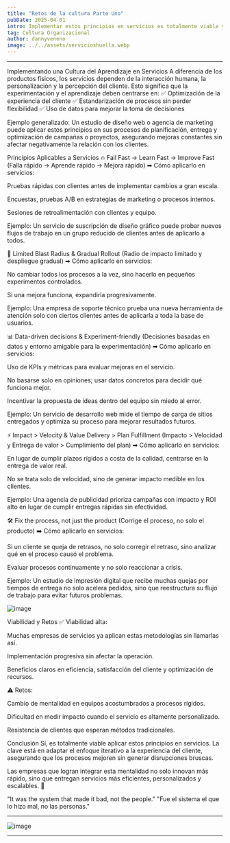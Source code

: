 ```yaml
---
title: "Retos de la cultura Parte Uno"
pubDate: 2025-04-01
intro: Implementar estos principios en servicios es totalmente viable y, de hecho, muchas empresas lo hacen con gran éxito. La clave está en adaptar el enfoque de aprendizaje continuo y experimentación a los procesos de prestación de servicios, asegurando que la mejora constante no solo impacte en la eficiencia interna, sino en la experiencia del cliente.
tag: Cultura Organizacional
author: dannyveneno
image: ../../assets/servicioshuella.webp
---
```



---

Implementando una Cultura del Aprendizaje en Servicios
A diferencia de los productos físicos, los servicios dependen de la interacción humana, la personalización y la percepción del cliente. Esto significa que la experimentación y el aprendizaje deben centrarse en:
✅ Optimización de la experiencia del cliente
✅ Estandarización de procesos sin perder flexibilidad
✅ Uso de datos para mejorar la toma de decisiones

Ejemplo generalizado:
Un estudio de diseño web o agencia de marketing puede aplicar estos principios en sus procesos de planificación, entrega y optimización de campañas o proyectos, asegurando mejoras constantes sin afectar negativamente la relación con los clientes.

Principios Aplicables a Servicios
🔥 Fail Fast → Learn Fast → Improve Fast (Falla rápido → Aprende rápido → Mejora rápido)
➡ Cómo aplicarlo en servicios:

Pruebas rápidas con clientes antes de implementar cambios a gran escala.

Encuestas, pruebas A/B en estrategias de marketing o procesos internos.

Sesiones de retroalimentación con clientes y equipo.

Ejemplo:
Un servicio de suscripción de diseño gráfico puede probar nuevos flujos de trabajo en un grupo reducido de clientes antes de aplicarlo a todos.

🔄 Limited Blast Radius & Gradual Rollout (Radio de impacto limitado y despliegue gradual)
➡ Cómo aplicarlo en servicios:

No cambiar todos los procesos a la vez, sino hacerlo en pequeños experimentos controlados.

Si una mejora funciona, expandirla progresivamente.

Ejemplo:
Una empresa de soporte técnico prueba una nueva herramienta de atención solo con ciertos clientes antes de aplicarla a toda la base de usuarios.

📊 Data-driven decisions & Experiment-friendly (Decisiones basadas en datos y entorno amigable para la experimentación)
➡ Cómo aplicarlo en servicios:

Uso de KPIs y métricas para evaluar mejoras en el servicio.

No basarse solo en opiniones; usar datos concretos para decidir qué funciona mejor.

Incentivar la propuesta de ideas dentro del equipo sin miedo al error.

Ejemplo:
Un servicio de desarrollo web mide el tiempo de carga de sitios entregados y optimiza su proceso para mejorar resultados futuros.

⚡ Impact > Velocity & Value Delivery > Plan Fulfillment (Impacto > Velocidad y Entrega de valor > Cumplimiento del plan)
➡ Cómo aplicarlo en servicios:

En lugar de cumplir plazos rígidos a costa de la calidad, centrarse en la entrega de valor real.

No se trata solo de velocidad, sino de generar impacto medible en los clientes.

Ejemplo:
Una agencia de publicidad prioriza campañas con impacto y ROI alto en lugar de cumplir entregas rápidas sin efectividad.

🛠 Fix the process, not just the product (Corrige el proceso, no solo el producto)
➡ Cómo aplicarlo en servicios:

Si un cliente se queja de retrasos, no solo corregir el retraso, sino analizar qué en el proceso causó el problema.

Evaluar procesos continuamente y no solo reaccionar a crisis.

Ejemplo:
Un estudio de impresión digital que recibe muchas quejas por tiempos de entrega no solo acelera pedidos, sino que reestructura su flujo de trabajo para evitar futuros problemas.

![image](https://res.cloudinary.com/dj0dedvu0/image/upload/v1743540205/paradigmas_fifao2.jpg)

Viabilidad y Retos
✅ Viabilidad alta:

Muchas empresas de servicios ya aplican estas metodologías sin llamarlas así.

Implementación progresiva sin afectar la operación.

Beneficios claros en eficiencia, satisfacción del cliente y optimización de recursos.

⚠ Retos:

Cambio de mentalidad en equipos acostumbrados a procesos rígidos.

Dificultad en medir impacto cuando el servicio es altamente personalizado.

Resistencia de clientes que esperan métodos tradicionales.

Conclusión
Sí, es totalmente viable aplicar estos principios en servicios. La clave está en adaptar el enfoque iterativo a la experiencia del cliente, asegurando que los procesos mejoren sin generar disrupciones bruscas.

Las empresas que logran integrar esta mentalidad no solo innovan más rápido, sino que entregan servicios más eficientes, personalizados y escalables. 🚀

"It was the system that made it bad, not the people."
"Fue el sistema el que lo hizo mal, no las personas."

---

![image](https://res.cloudinary.com/dj0dedvu0/image/upload/v1743541058/cdb_fkfslu.jpg)

---
